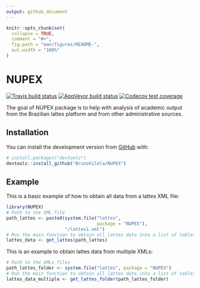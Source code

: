 ```yaml
---
output: github_document
---
```


<!-- README.md is generated from README.Rmd. Please edit that file -->

```r
knitr::opts_chunk$set(
  collapse = TRUE,
  comment = "#>",
  fig.path = "man/figures/README-",
  out.width = "100%"
)
```

# NUPEX

<!-- badges: start -->
[![Travis build status](https://travis-ci.com/BrunoVilela/NUPEX.svg?branch=master)](https://travis-ci.com/BrunoVilela/NUPEX)
[![AppVeyor build status](https://ci.appveyor.com/api/projects/status/github/BrunoVilela/NUPEX?branch=master&svg=true)](https://ci.appveyor.com/project/BrunoVilela/NUPEX)
[![Codecov test coverage](https://codecov.io/gh/BrunoVilela/NUPEX/branch/master/graph/badge.svg)](https://codecov.io/gh/BrunoVilela/NUPEX?branch=master)
<!-- badges: end -->

The goal of NUPEX package is to help with analysis of academic output from the Brazilian lattes platform and from other administrative sources.

## Installation

You can install the development version from [GitHub](https://github.com/) with:

``` r
# install.packages("devtools")
devtools::install_github("BrunoVilela/NUPEX")
```
## Example

This is a basic example of how to obtain all data from a lattes XML file:

```r
library(NUPEX)
# Path to the XML file
path_lattes <- paste0(system.file("lattes", 
                                  package = "NUPEX"),
                      "/lattes1.xml")
# Run the main function to obtain all lattes data into a list of tables
lattes_data <- get_lattes(path_lattes)
```

This is an example to obtain lattes data from multiple XMLs:
```r
# Path to the XMLs files
path_lattes_folder <- system.file("lattes", package = "NUPEX")
# Run the main function to obtain all lattes data into a list of tables
lattes_data_multiple <- get_lattes_folder(path_lattes_folder)
```

